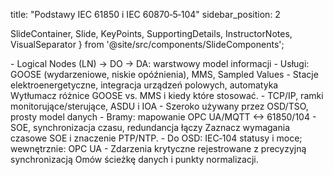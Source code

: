 title: "Podstawy IEC 61850 i IEC 60870‑5‑104"
sidebar_position: 2

  SlideContainer, 
  Slide, 
  KeyPoints, 
  SupportingDetails, 
  InstructorNotes,
  VisualSeparator 
} from '@site/src/components/SlideComponents';

<SlideContainer>

<Slide title="📡 IEC 61850 — przegląd" type="info">

<KeyPoints title="📋 Model i usługi">
- Logical Nodes (LN) → DO → DA: warstwowy model informacji
- Usługi: GOOSE (wydarzeniowe, niskie opóźnienia), MMS, Sampled Values
</KeyPoints>

<SupportingDetails title="🔧 Zastosowania">
- Stacje elektroenergetyczne, integracja urządzeń polowych, automatyka
</SupportingDetails>

<InstructorNotes>
Wytłumacz różnice GOOSE vs. MMS i kiedy które stosować.
</InstructorNotes>

</Slide>

<VisualSeparator type="technical" />

<Slide title="🌐 IEC 60870‑5‑104 — telemechanika" type="tip">

<KeyPoints title="📋 Charakterystyka">
- TCP/IP, ramki monitorujące/sterujące, ASDU i IOA
- Szeroko używany przez OSD/TSO, prosty model danych
</KeyPoints>

<SupportingDetails title="🧰 Integracja">
- Bramy: mapowanie OPC UA/MQTT ↔ 61850/104
- SOE, synchronizacja czasu, redundancja łączy
</SupportingDetails>

<InstructorNotes>
Zaznacz wymagania czasowe SOE i znaczenie PTP/NTP.
</InstructorNotes>

</Slide>

<VisualSeparator type="default" />

<Slide title="🔌 Przykład integracji" type="success">

<KeyPoints title="📋 Case: farma PV 20 MW">
- Do OSD: IEC‑104 statusy i moce; wewnętrznie: OPC UA
</KeyPoints>

<SupportingDetails title="🔍 SOE">
- Zdarzenia krytyczne rejestrowane z precyzyjną synchronizacją
</SupportingDetails>

<InstructorNotes>
Omów ścieżkę danych i punkty normalizacji.
</InstructorNotes>

</Slide>

</SlideContainer>


